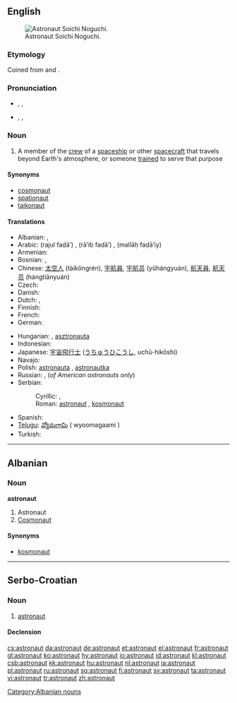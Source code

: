 {{also|Astronaut}}
==English==
{{wikipedia}}
[[Image:Soichi 20Noguchi em 20alta.jpg|thumb|right|Astronaut Soichi Noguchi.]]

===Etymology===
Coined from {{etyl|grc}} {{term|ἄστρον|sc=polytonic|tr=ástron||star|lang=grc}} and {{term|ναύτης|sc=polytonic|tr=naútēs||sailor|lang=grc}}.

===Pronunciation===
* {{a|Canada}} {{enPR|ăs'trənôt"}}, {{IPA|/ˈæstrəˌnɑt/}}, {{SAMPA|/"{str@%nAt/}}
*: {{audio|en-ca-astronaut.ogg|Audio (CA)}}
* {{a|UK}}  {{enPR|ăs'trənôt"}}, {{IPA|/ˈæs.tɹəˌnɔː(ɹ)t/}}, {{SAMPA|/"{s.tr@%nO:(r)t/}}

===Noun===
{{en-noun}}

# A member of the [[crew]] of a [[spaceship]] or other [[spacecraft]] that travels beyond Earth's atmosphere, or someone [[trained]] to serve that purpose

====Synonyms====
* [[cosmonaut]]
* [[spationaut]]
* [[taikonaut]]

====Translations====
{{trans-top|member of the crew of a spaceship or other spacecraft, or someone trained for that purpose}}
* Albanian: {{t+|sq|astronaut|xs=Albanian}}, {{t-|sq|kosmonaut|xs=Albanian}}
* Arabic: {{Arab|[[رجل فضاء]]}} (rajul faḍāʼ) {{m}}, {{Arab|[[رائد فضاء]]}} (rāʼib faḍāʼ) {{m}}, {{Arab|[[ملاح فضائي]]}} (mallāḥ faḍāʼiy) {{m}}
* Armenian: {{t-|hy|աստղագնաց|tr=astġagnac'|xs=Armenian}}
* Bosnian: {{t-|bs|astronaut|m}}, {{t-|bs|kosmonaut|m}}
* Chinese: [[太空人]] (tàikōngrén), [[宇航員]], [[宇航员]] (yǔhángyuán), [[航天員]], [[航天员]] (hángtiānyuán)
* Czech: {{t+|cs|kosmonaut|m}}
* Danish: {{t+|da|astronaut}}
* Dutch: {{t+|nl|ruimtevaarder|m}}, {{t+|nl|astronaut|m}}
* Finnish: {{t+|fi|astronautti}}
* French: {{t+|fr|astronaute|m}}
* German: {{t+|de|Astronaut|m}}
{{trans-mid}}
* Hungarian: {{t+|hu|űrhajós}}, [[asztronauta]]
* Indonesian: {{t+|id|astronot|xs=Indonesian}}
* Japanese: [[宇宙飛行士]] ([[うちゅうひこうし]], uchū-hikōshi)
* Navajo: {{tø|nv|wótáahgoo ałnaaʼáłtʼahiʼ‎‎}}
* Polish: [[astronauta]] {{m}}, [[astronautka]] {{f}}
* Russian: {{t+|ru|космонавт|m|tr=kosmonávt|sc=Cyrl}}, {{t+|ru|астронавт|m|tr=astronávt|sc=Cyrl}} (''of American astronauts only'')
* Serbian:
*: Cyrillic: {{t|sr|астронаут|m}}, {{t|sr|космонаут|m}}
*: Roman: [[astronaut#Serbian|astronaut]] {{m}}, [[kosmonaut#Serbian|kosmonaut]] {{m}}
* Spanish: {{t-|es|astronauta|m|f}}
* [[Telugu]]: [[వ్యోమగామి]] ( wyoomagaami )
* Turkish: {{t+|tr|astronot}}
{{trans-bottom}}

----

==Albanian==

===Noun===
'''astronaut'''

# Astronaut
# [[cosmonaut|Cosmonaut]]

====Synonyms====
* [[kosmonaut#Albanian|kosmonaut]]

[[Category:Albanian nouns]]

----

==Serbo-Croatian==

===Noun===
{{sh-noun|g=m|head=astronàut|r|астронаут|астрона̀ут}}

# [[astronaut]]

====Declension====
{{sh-decl-noun
|astronaut|astronauti
|astronauta|astronauta
|astronautu|astronautima
|astronauta|astronaute
|astronaute|astronauti
|astronautu|astronautima
|astronautom|astronautima
}}

[[cs:astronaut]]
[[da:astronaut]]
[[de:astronaut]]
[[et:astronaut]]
[[el:astronaut]]
[[fr:astronaut]]
[[gl:astronaut]]
[[ko:astronaut]]
[[hy:astronaut]]
[[io:astronaut]]
[[id:astronaut]]
[[kl:astronaut]]
[[csb:astronaut]]
[[kk:astronaut]]
[[hu:astronaut]]
[[nl:astronaut]]
[[ja:astronaut]]
[[pl:astronaut]]
[[ru:astronaut]]
[[sq:astronaut]]
[[fi:astronaut]]
[[sv:astronaut]]
[[ta:astronaut]]
[[vi:astronaut]]
[[tr:astronaut]]
[[zh:astronaut]]